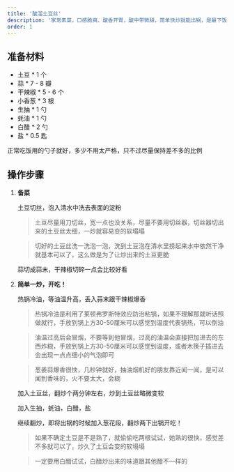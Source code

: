 ```yaml
---
title: '酸溜土豆丝'
description: '家常素菜，口感脆爽、酸香开胃，酸中带微甜，简单快炒就能出锅，是最下饭的土豆吃法之一'
order: 1
---
```



## 准备材料

- 土豆 \* 1 个
- 蒜 \* 7 - 8 瓣
- 干辣椒 \* 5 - 6 个
- 小香葱 \* 3 根
- 生抽 \* 1 勺
- 蚝油 \* 1 勺
- 白醋 \* 2 勺
- 盐 \* 0.5 匙

<Aside type='tip'>

正常吃饭用的勺子就好，多少不用太严格，只不过尽量保持差不多的比例

</Aside>

## 操作步骤

<Steps>

1. **备菜**

   土豆切丝，泡入清水中洗去表面的淀粉

   > 土豆尽量用刀切丝，宽一点也没关系，尽量不要用切丝器，切丝器切出来的土豆丝太细，一炒就容易变的软塌塌

   > 切好的土豆丝洗一洗泡一泡，洗到土豆泡在清水里捞起来水中依然干净就基本可以了，这么做是为了让炒出来的土豆更脆

   蒜切成蒜末，干辣椒切碎一点会比较好看

2. **简单一炒，开吃！**

   热锅冷油，等油温升高，丢入蒜末跟干辣椒爆香

   > 热锅冷油是利用了莱顿弗罗斯特效应防治粘锅，如果不理解那就听话照做就行，手放到锅上方30-50厘米可以感觉到温度代表锅热，可以倒油

   > 油温过高后会冒烟，不要等到他冒烟，过高的油温会直接把加进去的东西炸糊，手放到锅上方30-50厘米可以感觉到温度，或者木筷子插进去会出现一点点细小的气泡即可

   > 葱姜蒜爆香很快，几秒钟就好，抽油烟机好的朋友靠近闻一闻，是可以闻到香味的，火不要太大，会糊

   加入土豆丝，翻炒个两分钟左右，炒到土豆丝略微变软

   加入生抽，蚝油，白醋，盐

   继续翻炒，即将出锅的时候加入葱花段，翻炒两下出锅开吃！

   > 如果不确定土豆是不是熟了，就偷偷吃两根试试，她熟的很快，感觉差不多就可以了，炒久了土豆会变的软塌塌

   > 一定要用白醋试试，白醋炒出来的味道跟其他醋不一样的

</Steps>

